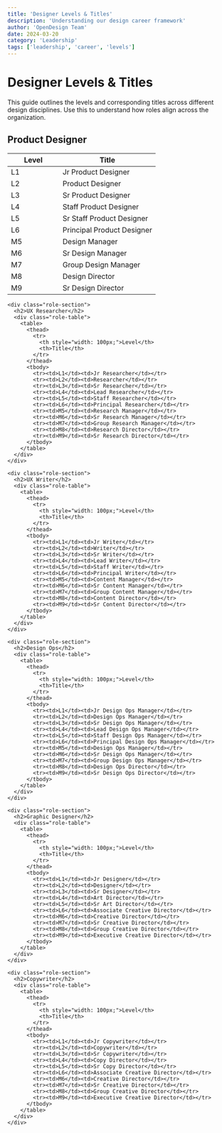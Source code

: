 ```yaml
---
title: 'Designer Levels & Titles'
description: 'Understanding our design career framework'
author: 'OpenDesign Team'
date: 2024-03-20
category: 'Leadership'
tags: ['leadership', 'career', 'levels']
---
```



# Designer Levels & Titles

<Panel>
  <div class="bg-[#f6f8fa] border border-[#e5e7eb] rounded-lg p-6 mb-8">
    <p class="text-[17px] leading-7 text-[#1a1f36]">
      This guide outlines the levels and corresponding titles across different design disciplines. Use this to understand how roles align across the organization.
    </p>
  </div>

  <div class="levels-container">
    <div class="role-section">
      <h2>Product Designer</h2>
      <div class="role-table">
        <table>
          <thead>
            <tr>
              <th style="width: 100px;">Level</th>
              <th>Title</th>
            </tr>
          </thead>
          <tbody>
            <tr><td>L1</td><td>Jr Product Designer</td></tr>
            <tr><td>L2</td><td>Product Designer</td></tr>
            <tr><td>L3</td><td>Sr Product Designer</td></tr>
            <tr><td>L4</td><td>Staff Product Designer</td></tr>
            <tr><td>L5</td><td>Sr Staff Product Designer</td></tr>
            <tr><td>L6</td><td>Principal Product Designer</td></tr>
            <tr><td>M5</td><td>Design Manager</td></tr>
            <tr><td>M6</td><td>Sr Design Manager</td></tr>
            <tr><td>M7</td><td>Group Design Manager</td></tr>
            <tr><td>M8</td><td>Design Director</td></tr>
            <tr><td>M9</td><td>Sr Design Director</td></tr>
          </tbody>
        </table>
      </div>
    </div>

    <div class="role-section">
      <h2>UX Researcher</h2>
      <div class="role-table">
        <table>
          <thead>
            <tr>
              <th style="width: 100px;">Level</th>
              <th>Title</th>
            </tr>
          </thead>
          <tbody>
            <tr><td>L1</td><td>Jr Researcher</td></tr>
            <tr><td>L2</td><td>Researcher</td></tr>
            <tr><td>L3</td><td>Sr Researcher</td></tr>
            <tr><td>L4</td><td>Lead Researcher</td></tr>
            <tr><td>L5</td><td>Staff Researcher</td></tr>
            <tr><td>L6</td><td>Principal Researcher</td></tr>
            <tr><td>M5</td><td>Research Manager</td></tr>
            <tr><td>M6</td><td>Sr Research Manager</td></tr>
            <tr><td>M7</td><td>Group Research Manager</td></tr>
            <tr><td>M8</td><td>Research Director</td></tr>
            <tr><td>M9</td><td>Sr Research Director</td></tr>
          </tbody>
        </table>
      </div>
    </div>

    <div class="role-section">
      <h2>UX Writer</h2>
      <div class="role-table">
        <table>
          <thead>
            <tr>
              <th style="width: 100px;">Level</th>
              <th>Title</th>
            </tr>
          </thead>
          <tbody>
            <tr><td>L1</td><td>Jr Writer</td></tr>
            <tr><td>L2</td><td>Writer</td></tr>
            <tr><td>L3</td><td>Sr Writer</td></tr>
            <tr><td>L4</td><td>Lead Writer</td></tr>
            <tr><td>L5</td><td>Staff Writer</td></tr>
            <tr><td>L6</td><td>Principal Writer</td></tr>
            <tr><td>M5</td><td>Content Manager</td></tr>
            <tr><td>M6</td><td>Sr Content Manager</td></tr>
            <tr><td>M7</td><td>Group Content Manager</td></tr>
            <tr><td>M8</td><td>Content Director</td></tr>
            <tr><td>M9</td><td>Sr Content Director</td></tr>
          </tbody>
        </table>
      </div>
    </div>

    <div class="role-section">
      <h2>Design Ops</h2>
      <div class="role-table">
        <table>
          <thead>
            <tr>
              <th style="width: 100px;">Level</th>
              <th>Title</th>
            </tr>
          </thead>
          <tbody>
            <tr><td>L1</td><td>Jr Design Ops Manager</td></tr>
            <tr><td>L2</td><td>Design Ops Manager</td></tr>
            <tr><td>L3</td><td>Sr Design Ops Manager</td></tr>
            <tr><td>L4</td><td>Lead Design Ops Manager</td></tr>
            <tr><td>L5</td><td>Staff Design Ops Manager</td></tr>
            <tr><td>L6</td><td>Principal Design Ops Manager</td></tr>
            <tr><td>M5</td><td>Design Ops Manager</td></tr>
            <tr><td>M6</td><td>Sr Design Ops Manager</td></tr>
            <tr><td>M7</td><td>Group Design Ops Manager</td></tr>
            <tr><td>M8</td><td>Design Ops Director</td></tr>
            <tr><td>M9</td><td>Sr Design Ops Director</td></tr>
          </tbody>
        </table>
      </div>
    </div>

    <div class="role-section">
      <h2>Graphic Designer</h2>
      <div class="role-table">
        <table>
          <thead>
            <tr>
              <th style="width: 100px;">Level</th>
              <th>Title</th>
            </tr>
          </thead>
          <tbody>
            <tr><td>L1</td><td>Jr Designer</td></tr>
            <tr><td>L2</td><td>Designer</td></tr>
            <tr><td>L3</td><td>Sr Designer</td></tr>
            <tr><td>L4</td><td>Art Director</td></tr>
            <tr><td>L5</td><td>Sr Art Director</td></tr>
            <tr><td>L6</td><td>Associate Creative Director</td></tr>
            <tr><td>M6</td><td>Creative Director</td></tr>
            <tr><td>M7</td><td>Sr Creative Director</td></tr>
            <tr><td>M8</td><td>Group Creative Director</td></tr>
            <tr><td>M9</td><td>Executive Creative Director</td></tr>
          </tbody>
        </table>
      </div>
    </div>

    <div class="role-section">
      <h2>Copywriter</h2>
      <div class="role-table">
        <table>
          <thead>
            <tr>
              <th style="width: 100px;">Level</th>
              <th>Title</th>
            </tr>
          </thead>
          <tbody>
            <tr><td>L1</td><td>Jr Copywriter</td></tr>
            <tr><td>L2</td><td>Copywriter</td></tr>
            <tr><td>L3</td><td>Sr Copywriter</td></tr>
            <tr><td>L4</td><td>Copy Director</td></tr>
            <tr><td>L5</td><td>Sr Copy Director</td></tr>
            <tr><td>L6</td><td>Associate Creative Director</td></tr>
            <tr><td>M6</td><td>Creative Director</td></tr>
            <tr><td>M7</td><td>Sr Creative Director</td></tr>
            <tr><td>M8</td><td>Group Creative Director</td></tr>
            <tr><td>M9</td><td>Executive Creative Director</td></tr>
          </tbody>
        </table>
      </div>
    </div>
  </div>
</Panel>

<style>
{`
  .levels-container {
    display: grid;
    gap: 2.5rem;
    padding: 0; /* Changed from 1rem 0 */
  }

  .role-section h2 {
    margin: 0 0 0.75rem 0;
    font-size: 1.5rem;
    color: #111827;
  }

  .role-table {
    background: white;
    border: 1px solid #e5e7eb;
    border-radius: 8px;
    overflow: hidden;
    margin: 0; /* Changed from margin-top: 0 */
  }

  table {
    width: 100%;
    border-collapse: collapse;
    margin: 0;
  }

  thead tr {
    background: #f9fafb;
    border-bottom: 1px solid #e5e7eb;
  }

  th {
    text-align: left;
    padding: 1rem 1.5rem;
    font-weight: 500;
    color: #4b5563;
    margin: 0;
  }

  td {
    padding: 0.875rem 1.5rem;
    border-top: 1px solid #f3f4f6;
  }

  td:first-child {
    color: #6b7280;
    font-family: ui-monospace, monospace;
    font-size: 0.875rem;
  }

  tr:hover td {
    background: #f9fafb;
  }
`}
</style>